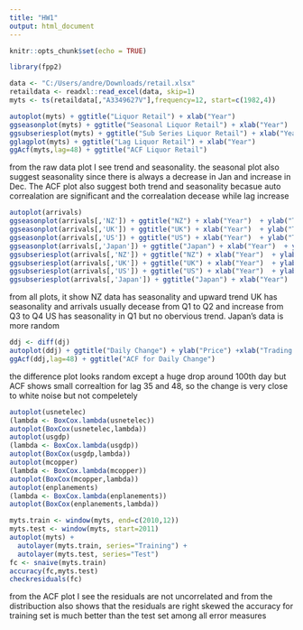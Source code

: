 ---
title: "HW1"
output: html_document
---

```{r setup, include=FALSE}
knitr::opts_chunk$set(echo = TRUE)
```
```{r}
library(fpp2)
```

```{r }
data <- "C:/Users/andre/Downloads/retail.xlsx"
retaildata <- readxl::read_excel(data, skip=1)
myts <- ts(retaildata[,"A3349627V"],frequency=12, start=c(1982,4))
```
```{r}
autoplot(myts) + ggtitle("Liquor Retail") + xlab("Year") 
ggseasonplot(myts) + ggtitle("Seasonal Liquor Retail") + xlab("Year") 
ggsubseriesplot(myts) + ggtitle("Sub Series Liquor Retail") + xlab("Year") 
gglagplot(myts) + ggtitle("Lag Liquor Retail") + xlab("Year") 
ggAcf(myts,lag=48) + ggtitle("ACF Liquor Retail")
```
from the raw data plot I see trend and seasonality. the seasonal plot also suggest seasonality since there is always a decrease in Jan and increase in Dec. The ACF plot also suggest both trend and seasonality becasue auto correalation are significant and the correalation decease while lag increase   

```{r}
autoplot(arrivals)
ggseasonplot(arrivals[,'NZ']) + ggtitle("NZ") + xlab("Year")  + ylab("Thounds")
ggseasonplot(arrivals[,'UK']) + ggtitle("UK") + xlab("Year")  + ylab("Thounds")
ggseasonplot(arrivals[,'US']) + ggtitle("US") + xlab("Year")  + ylab("Thounds")
ggseasonplot(arrivals[,'Japan']) + ggtitle("Japan") + xlab("Year")  + ylab("Thounds")
ggsubseriesplot(arrivals[,'NZ']) + ggtitle("NZ") + xlab("Year")  + ylab("Thounds")
ggsubseriesplot(arrivals[,'UK']) + ggtitle("UK") + xlab("Year")  + ylab("Thounds")
ggsubseriesplot(arrivals[,'US']) + ggtitle("US") + xlab("Year")  + ylab("Thounds")
ggsubseriesplot(arrivals[,'Japan']) + ggtitle("Japan") + xlab("Year")  + ylab("Thounds")
```
from all plots, it show NZ data has seasonality and upward trend UK has seasonality and arrivals usually decease from Q1 to Q2 and increase from Q3 to Q4 US has seasonality in Q1 but no obervious trend. Japan's data is more random 

```{r}
ddj <- diff(dj)
autoplot(ddj) + ggtitle("Daily Change") + ylab("Price") +xlab("Trading Day")
ggAcf(ddj,lag=48) + ggtitle("ACF for Daily Change")
```
the difference plot looks random except a huge drop around 100th day but ACF shows small correaltion for lag 35 and 48, so the change is very close to white noise but not compeletely

```{r}
autoplot(usnetelec)
(lambda <- BoxCox.lambda(usnetelec))
autoplot(BoxCox(usnetelec,lambda))
autoplot(usgdp)
(lambda <- BoxCox.lambda(usgdp))
autoplot(BoxCox(usgdp,lambda))
autoplot(mcopper)
(lambda <- BoxCox.lambda(mcopper))
autoplot(BoxCox(mcopper,lambda))
autoplot(enplanements)
(lambda <- BoxCox.lambda(enplanements))
autoplot(BoxCox(enplanements,lambda))

```
```{r}
myts.train <- window(myts, end=c(2010,12))
myts.test <- window(myts, start=2011)
autoplot(myts) +
  autolayer(myts.train, series="Training") +
  autolayer(myts.test, series="Test")
fc <- snaive(myts.train)
accuracy(fc,myts.test)
checkresiduals(fc)
```
from the ACF plot I see the residuals are not uncorrelated and from the distribuction also shows that the residuals are right skewed 
the accuracy for training set is much better than the test set among all error measures 





